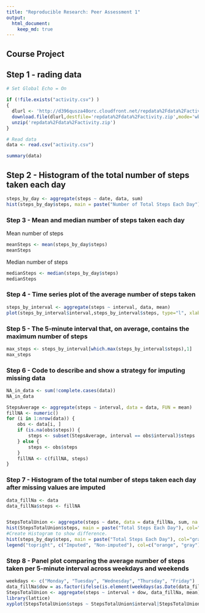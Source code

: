 ```yaml
---
title: "Reproducible Research: Peer Assessment 1"
output: 
  html_document:
    keep_md: true
---
```


Course Project 
---------------------------


## Step 1 - rading data

```r
# Set Global Echo = On

if (!file.exists("activity.csv") )
{
  dlurl <- 'http://d396qusza40orc.cloudfront.net/repdata%2Fdata%2Factivity.zip'  
  download.file(dlurl,destfile='repdata%2Fdata%2Factivity.zip',mode='wb')  
  unzip('repdata%2Fdata%2Factivity.zip')
}

# Read data
data <- read.csv("activity.csv") 

summary(data)


```

## Step 2 - Histogram of the total number of steps taken each day

```r
steps_by_day <- aggregate(steps ~ date, data, sum)
hist(steps_by_day$steps, main = paste("Number of Total Steps Each Day"), col="orange",xlab="Steps")

```


### Step  3 - Mean and median number of steps taken each day 

Mean number of steps

```r
meanSteps <- mean(steps_by_day$steps)
meanSteps

```

Median number of steps

```r
medianSteps <- median(steps_by_day$steps)
medianSteps

```

### Step 4 - Time series plot of the average number of steps taken


```r

steps_by_interval <- aggregate(steps ~ interval, data, mean)
plot(steps_by_interval$interval,steps_by_interval$steps, type="l", xlab="Interval", ylab="Number of Steps",main="Average Number of Steps per Day by Interval",col="green")

```

### Step 5  - The 5-minute interval that, on average, contains the maximum number of steps


```r

max_steps <- steps_by_interval[which.max(steps_by_interval$steps),1]
max_steps

```

### Step 6 - Code to describe and show a strategy for imputing missing data

```r
NA_in_data <- sum(!complete.cases(data))
NA_in_data

StepsAverage <- aggregate(steps ~ interval, data = data, FUN = mean)
fillNA <- numeric()
for (i in 1:nrow(data)) {
    obs <- data[i, ]
    if (is.na(obs$steps)) {
        steps <- subset(StepsAverage, interval == obs$interval)$steps
    } else {
        steps <- obs$steps
    }
    fillNA <- c(fillNA, steps)
}

```


### Step 7 - Histogram of the total number of steps taken each day after missing values are imputed

```r
data_fillNa <- data
data_fillNa$steps <- fillNA


StepsTotalUnion <- aggregate(steps ~ date, data = data_fillNa, sum, na.rm = TRUE)
hist(StepsTotalUnion$steps, main = paste("Total Steps Each Day"), col="orange", xlab="Number of Steps")
#Create Histogram to show difference. 
hist(steps_by_day$steps, main = paste("Total Steps Each Day"), col="gray", xlab="Number of Steps", add=T)
legend("topright", c("Imputed", "Non-imputed"), col=c("orange", "gray"), lwd=10)

```


### Step 8 - Panel plot comparing the average number of steps taken per 5-minute interval across weekdays and weekends

```r
weekdays <- c("Monday", "Tuesday", "Wednesday", "Thursday", "Friday")
data_fillNa$dow = as.factor(ifelse(is.element(weekdays(as.Date(data_fillNa$date)),weekdays), "Weekday", "Weekend"))
StepsTotalUnion <- aggregate(steps ~ interval + dow, data_fillNa, mean)
library(lattice)
xyplot(StepsTotalUnion$steps ~ StepsTotalUnion$interval|StepsTotalUnion$dow, main="Average Steps per Day by Interval",xlab="Interval", ylab="Steps",layout=c(1,2), type="l")

```